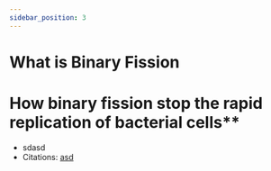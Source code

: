```yaml
---
sidebar_position: 3
---
```

# What is Binary Fission
# How binary fission stop the rapid replication of bacterial cells**
- sdasd
- Citations: [asd](https://www.britannica.com/science/bacteria/Evolution-of-bacteria)